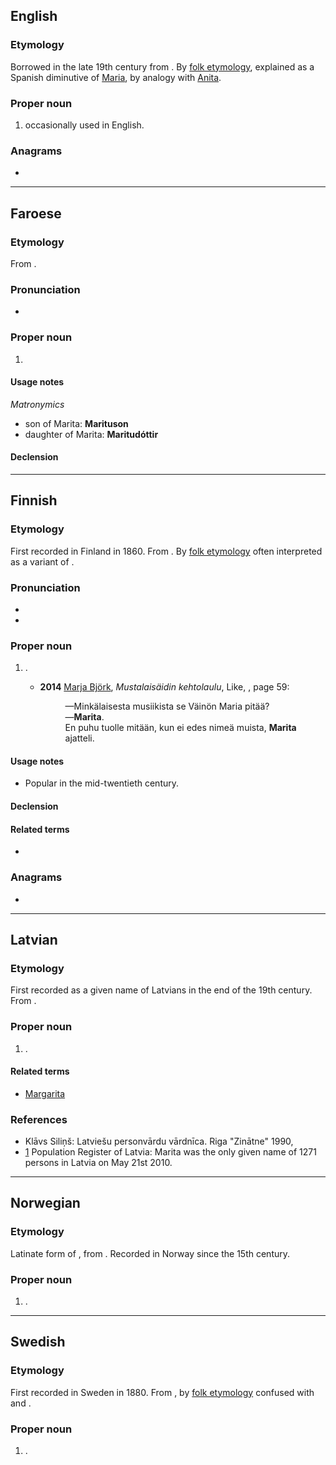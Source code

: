 {{also|marita|mãritã|mărita|märita}}
==English==

===Etymology===
Borrowed in the late 19th century from {{der|en|no|Marita}}. By [[folk etymology]], explained as a Spanish diminutive of [[Maria]], by analogy with [[Anita]].

===Proper noun===
{{en-proper noun}}

# {{given name|lang=en|female|from=Ancient Greek}} occasionally used in English.

===Anagrams===
* {{anagrams|en|a=aaimrt|Amrita|Imatra|amrita|tamari}}

----

==Faroese==

===Etymology===
From {{der|fo|no|Marita}}.

===Pronunciation===
* {{IPA|/ˈmɛaːɹɪta/|lang=fo}}
*: {{rhymes|ɛaːɹɪta|lang=fo}}

===Proper noun===
{{head|fo|proper noun|g=f}}

# {{given name|female|lang=fo}}

====Usage notes====
''Matronymics''
* son of Marita: '''Marituson'''
* daughter of Marita: '''Maritudóttir'''

====Declension====
{{fo-decl-proper-noun-s-indef|Marita|Maritu|Maritu|Maritu}}

----

==Finnish==

===Etymology===
First recorded in Finland in 1860. From {{der|fi|no|Marita}}. By [[folk etymology]] often interpreted as a variant of {{m|fi|Maria}}.

===Pronunciation===
* {{fi-IPA|marita}}
* {{hyphenation|Ma|ri|ta|lang=fi}}

===Proper noun===
{{fi-proper noun}}

# {{given name|female|lang=fi}}.
#* '''2014''' [[w:fi:Marja Björk|Marja Björk]], ''Mustalaisäidin kehtolaulu'', Like, {{ISBN|978-952-01-1077-2}}, page 59:
#*: —Minkälaisesta musiikista se Väinön Maria pitää?
#*: —'''Marita'''.
#*: En puhu tuolle mitään, kun ei edes nimeä muista, '''Marita''' ajatteli.

====Usage notes====
* Popular in the mid-twentieth century.

====Declension====
{{fi-decl-katiska|Marit|a}}<!--kala per joukahainen.puimula.org but -oiden also occurs once in google. borderline-->

====Related terms====
* {{l|fi|Maritta}}

===Anagrams===
* {{anagrams|fi|a=aaimrt|Imatra|Maarit|raamit}}

----

==Latvian==

===Etymology===
First recorded as a given name of Latvians in the end of the 19th century. From {{der|lv|no|Marita}}.

===Proper noun===
{{head|lv|proper noun|g=f}}

# {{given name|female|lang=lv}}.

====Related terms====
* [[Margarita]]

===References===
* Klāvs Siliņš: Latviešu personvārdu vārdnīca. Riga "Zinātne" 1990, {{ISBN|5-7966-0278-0}}
* [http://www.pmlp.gov.lv/lv/statistika/personvardu.html] Population Register of Latvia: Marita was the only given name of 1271 persons in Latvia on May 21st 2010.

----

==Norwegian==

===Etymology===
Latinate form of {{m|no|Marit}}, from {{m|no|Margareta||[[Margaret]]}}. Recorded in Norway since the 15th century.

===Proper noun===
{{head|no|proper noun}}

# {{given name|female|lang=no}}.

----

==Swedish==

===Etymology===
First recorded in Sweden in 1880. From {{der|sv|no|Marita}}, by [[folk etymology]] confused with {{m|sv|Maria}} and {{m|sv|Marta}}.

===Proper noun===
{{sv-proper noun|c}}

# {{given name|female|lang=sv}}.